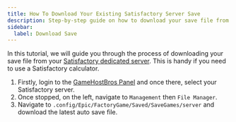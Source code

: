 ```yaml
---
title: How To Download Your Existing Satisfactory Server Save
description: Step-by-step guide on how to download your save file from your Satisfactory server.
sidebar:
  label: Download Save
---
```


In this tutorial, we will guide you through the process of downloading your save file from your [Satisfactory dedicated server](https://www.gamehostbros.com/satisfactory-server-hosting/). This is handy if you need to use a Satisfactory calculator.
<Steps>
1. Firstly, login to the [GameHostBros Panel](https://panel.gamehostbros.com/) and once there, select your Satisfactory server.
2. Once stopped, on the left, navigate to `Management` then `File Manager`.
3. Navigate to `.config/Epic/FactoryGame/Saved/SaveGames/server` and download the latest auto save file.
</Steps>